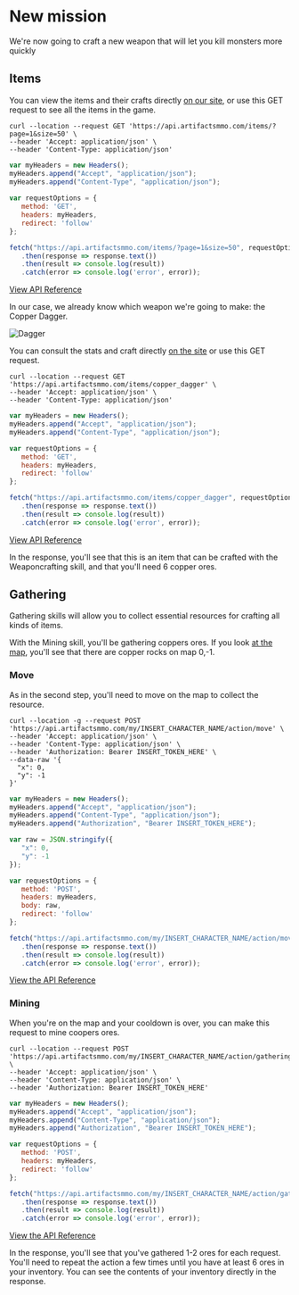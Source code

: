 # New mission

We're now going to craft a new weapon that will let you kill monsters more quickly

## Items

You can view the items and their crafts directly [on our site](https://artifactsmmo.com/database/items), or use this GET request to see all the items in the game.

```http filename="cURL" copy
curl --location --request GET 'https://api.artifactsmmo.com/items/?page=1&size=50' \
--header 'Accept: application/json' \
--header 'Content-Type: application/json'
```
```js filename="Javascript" copy
var myHeaders = new Headers();
myHeaders.append("Accept", "application/json");
myHeaders.append("Content-Type", "application/json");
 
var requestOptions = {
   method: 'GET',
   headers: myHeaders,
   redirect: 'follow'
};

fetch("https://api.artifactsmmo.com/items/?page=1&size=50", requestOptions)
   .then(response => response.text())
   .then(result => console.log(result))
   .catch(error => console.log('error', error));
```

[View API Reference](https://api.artifactsmmo.com/docs/#/operations/get_all_items_items__get)

In our case, we already know which weapon we're going to make: the Copper Dagger.

![Dagger](https://api.artifactsmmo.com/images/docs/copper-dagger.png)

You can consult the stats and craft directly [on the site](https://artifactsmmo.com/database/items/copper_dagger) or use this GET request.

```http filename="cURL" copy
curl --location --request GET 'https://api.artifactsmmo.com/items/copper_dagger' \
--header 'Accept: application/json' \
--header 'Content-Type: application/json'
```
```js filename="Javascript" copy
var myHeaders = new Headers();
myHeaders.append("Accept", "application/json");
myHeaders.append("Content-Type", "application/json");

var requestOptions = {
   method: 'GET',
   headers: myHeaders,
   redirect: 'follow'
};

fetch("https://api.artifactsmmo.com/items/copper_dagger", requestOptions)
   .then(response => response.text())
   .then(result => console.log(result))
   .catch(error => console.log('error', error));
```

[View API Reference](https://api.artifactsmmo.com/docs/#/operations/get_item_items__code__get)

In the response, you'll see that this is an item that can be crafted with the Weaponcrafting skill, and that you'll need 6 copper ores.

## Gathering

Gathering skills will allow you to collect essential resources for crafting all kinds of items.&#x20;

With the Mining skill, you'll be gathering coppers ores. If you look [at the map](https://artifactsmmo.com/database/maps/world), you'll see that there are copper rocks on map 0,-1.

### Move

As in the second step, you'll need to move on the map to collect the resource.

```http filename="cURL" copy
curl --location -g --request POST 'https://api.artifactsmmo.com/my/INSERT_CHARACTER_NAME/action/move' \
--header 'Accept: application/json' \
--header 'Content-Type: application/json' \
--header 'Authorization: Bearer INSERT_TOKEN_HERE' \
--data-raw '{
  "x": 0,
  "y": -1
}'
```
```js filename="Javascript" copy
var myHeaders = new Headers();
myHeaders.append("Accept", "application/json");
myHeaders.append("Content-Type", "application/json");
myHeaders.append("Authorization", "Bearer INSERT_TOKEN_HERE");

var raw = JSON.stringify({
   "x": 0,
   "y": -1
});

var requestOptions = {
   method: 'POST',
   headers: myHeaders,
   body: raw,
   redirect: 'follow'
};

fetch("https://api.artifactsmmo.com/my/INSERT_CHARACTER_NAME/action/move", requestOptions)
   .then(response => response.text())
   .then(result => console.log(result))
   .catch(error => console.log('error', error));
```

[View the API Reference](https://api.artifactsmmo.com/docs/#/operations/action_move_my__name__action_move_post)

### Mining

When you're on the map and your cooldown is over, you can make this request to mine coopers ores.

```http filename="cURL" copy
curl --location --request POST 'https://api.artifactsmmo.com/my/INSERT_CHARACTER_NAME/action/gathering' \
--header 'Accept: application/json' \
--header 'Content-Type: application/json' \
--header 'Authorization: Bearer INSERT_TOKEN_HERE'
```
```js filename="Javascript" copy
var myHeaders = new Headers();
myHeaders.append("Accept", "application/json");
myHeaders.append("Content-Type", "application/json");
myHeaders.append("Authorization", "Bearer INSERT_TOKEN_HERE");

var requestOptions = {
   method: 'POST',
   headers: myHeaders,
   redirect: 'follow'
};

fetch("https://api.artifactsmmo.com/my/INSERT_CHARACTER_NAME/action/gathering", requestOptions)
   .then(response => response.text())
   .then(result => console.log(result))
   .catch(error => console.log('error', error));
```

[View the API Reference](https://api.artifactsmmo.com/docs/#/operations/action_gathering_my__name__action_gathering_post)

In the response, you'll see that you've gathered 1-2 ores for each request. You'll need to repeat the action a few times until you have at least 6 ores in your inventory. You can see the contents of your inventory directly in the response.